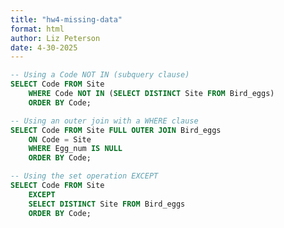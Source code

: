 ```yaml
---
title: "hw4-missing-data"
format: html
author: Liz Peterson
date: 4-30-2025
---
```


```sql
-- Using a Code NOT IN (subquery clause)
SELECT Code FROM Site
    WHERE Code NOT IN (SELECT DISTINCT Site FROM Bird_eggs)
    ORDER BY Code;
```

```sql
-- Using an outer join with a WHERE clause
SELECT Code FROM Site FULL OUTER JOIN Bird_eggs
    ON Code = Site 
    WHERE Egg_num IS NULL
    ORDER BY Code; 
```

```sql
-- Using the set operation EXCEPT
SELECT Code FROM Site
    EXCEPT 
    SELECT DISTINCT Site FROM Bird_eggs
    ORDER BY Code;
```